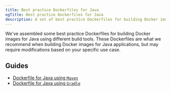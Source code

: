 ```yaml
---
title: Best practice Dockerfiles for Java
ogTitle: Best practice Dockerfiles for Java
description: A set of best practice Dockerfiles for building Docker images for Java
---
```


We've assembled some best practice Dockerfiles for building Docker images for Java using different build tools. These Dockerfiles are what we recommend when building Docker images for Java applications, but may require modifications based on your specific use case.

## Guides

- [Dockerfile for Java using `Maven`](/docs/container-builds/how-to-guides/optimal-dockerfiles/java-maven-dockerfile)
- [Dockerfile for Java using `Gradle`](/docs/container-builds/how-to-guides/optimal-dockerfiles/java-gradle-dockerfile)

